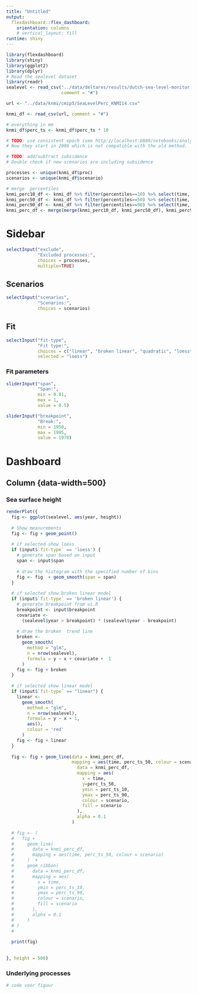 ```yaml
---
title: "Untitled"
output: 
  flexdashboard::flex_dashboard:
    orientation: columns
    # vertical_layout: fill
runtime: shiny
---
```


```r
library(flexdashboard)
library(shiny)
library(ggplot2)
library(dplyr)
# Read the sealevel dataset 
library(readr)
sealevel <- read_csv("../data/deltares/results/dutch-sea-level-monitor-export-2020-11-25.csv", 
                     comment = "#")

url <- "../data/knmi/cmip5/SeaLevelPerc_KNMI14.csv"

knmi_df <- read_csv(url, comment = "#")

# everything in mm
knmi_df$perc_ts <- knmi_df$perc_ts * 10

# TODO: use consistent epoch (see http://localhost:8889/notebooks/analysis/scenarios/scenario-vs-measurements.ipynb)
# Now they start in 2006 which is not compatible with the old method.

# TODO: add/subtract subsidence
# Double check if new scenarios are including subsidence

processes <- unique(knmi_df$proc)
scenarios <- unique(knmi_df$scenario)

# merge  percentiles
knmi_perc10_df <- knmi_df %>% filter(percentiles==10) %>% select(time, scenario, proc, perc_ts) %>%  rename(perc_ts_10=perc_ts)
knmi_perc50_df <- knmi_df %>% filter(percentiles==50) %>% select(time, scenario, proc, perc_ts) %>%  rename(perc_ts_50=perc_ts)
knmi_perc90_df <- knmi_df %>% filter(percentiles==90) %>% select(time, scenario, proc, perc_ts) %>%  rename(perc_ts_90=perc_ts)
knmi_perc_df <- merge(merge(knmi_perc10_df, knmi_perc50_df), knmi_perc90_df) %>% filter(proc=="Total")

```



Sidebar {.sidebar}
=======================================================================

```r
selectInput("exclude",
            "Excluded processes:",
            choices = processes,
            multiple=TRUE)

```

## Scenarios

```r
selectInput("scenarios",
            "Scenarios:",
            choices = scenarios)

```

## Fit

```r
selectInput("fit-type",
            "Fit type:",
            choices = c("linear", "broken linear", "quadratic", "loess"),
            selected = "loess")

```


### Fit parameters

```r
sliderInput("span",
            "Span:",
            min = 0.01,
            max = 1,
            value = 0.5)

```

```r
sliderInput("breakpoint",
            "Break:",
            min = 1950,
            max = 1995,
            value = 1970)
```


Dashboard
=======================================================================



Column {data-width=500} {.tabset}
-----------------------------------------------------------------------


### Sea surface height 

```r


renderPlot({
  fig <- ggplot(sealevel, aes(year, height))
  
  # Show measurements
  fig <- fig + geom_point()
  
  # if selected show loess
  if (input$`fit-type` == 'loess') {
    # generate span based on input
    span <- input$span
    
    # draw the histogram with the specified number of bins
    fig <- fig  + geom_smooth(span = span)
  }
  
  # if selected show broken linear model
  if (input$`fit-type` == 'broken linear') {
    # generate breakpoint from ui.R
    breakpoint <- input$breakpoint
    covariate <-
      (sealevel$year > breakpoint) * (sealevel$year - breakpoint)
    
    # draw the broken  trend line
    broken <-
      geom_smooth(
        method = "glm",
        n = nrow(sealevel),
        formula = y ~ x + covariate +  1
      )
    fig <- fig + broken
  }
  
  # if selected show linear model
  if (input$`fit-type` == "linear") {
    linear <-
      geom_smooth(
        method = "glm",
        n = nrow(sealevel),
        formula = y ~ x + 1,
        aes(),
        colour = 'red'
      )
    fig <- fig + linear
  }
  
  fig <- fig + geom_line(data = knmi_perc_df,
                         mapping = aes(time, perc_ts_50, colour = scenario)) + geom_ribbon(
                           data = knmi_perc_df,
                           mapping = aes(
                             x = time,
                             y=perc_ts_50,
                             ymin = perc_ts_10,
                             ymax = perc_ts_90,
                             colour = scenario,
                             fill = scenario
                           ),
                           alpha = 0.1
                         )
  
  # fig <- (
  #   fig +
  #     geom_line(
  #       data = knmi_perc_df,
  #       mapping = aes(time, perc_ts_50, colour = scenario)
  #     )  +
  #     geom_ribbon(
  #       data = knmi_perc_df,
  #       mapping = aes(
  #         x = time,
  #         ymin = perc_ts_10,
  #         ymax = perc_ts_90,
  #         colour = scenario,
  #         fill = scenario
  #       ),
  #       alpha = 0.1
  #     )
  # )
  # 
  
  print(fig)
  
  
}, height = 500)


```


### Underlying processes

```r
# code voor figuur
```

